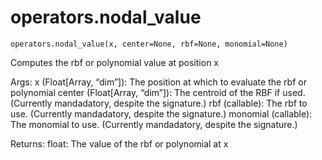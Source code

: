 # operators.nodal_value { #updes.operators.nodal_value }

`operators.nodal_value(x, center=None, rbf=None, monomial=None)`

Computes the rbf or polynomial value at position x

Args:
    x (Float[Array, "dim"]): The position at which to evaluate the rbf or polynomial
    center (Float[Array, "dim"]): The centroid of the RBF if used. (Currently mandadatory, despite the signature.)
    rbf (callable): The rbf to use. (Currently mandadatory, despite the signature.)
    monomial (callable): The monomial to use. (Currently mandadatory, despite the signature.)

Returns:
    float: The value of the rbf or polynomial at x